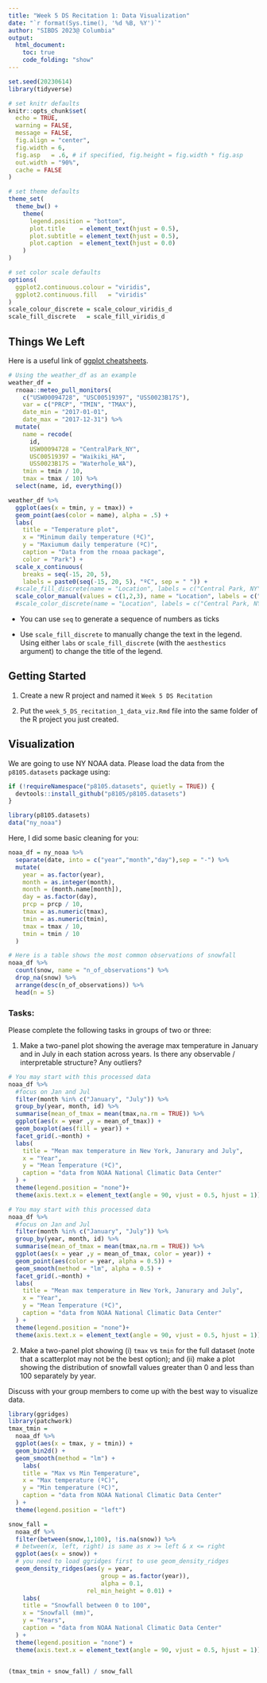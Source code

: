 ```yaml
---
title: "Week 5 DS Recitation 1: Data Visualization"
date: "`r format(Sys.time(), '%d %B, %Y')`"
author: "SIBDS 2023@ Columbia" 
output: 
  html_document:
    toc: true
    code_folding: "show"
---
```


```r
set.seed(20230614)
library(tidyverse)

# set knitr defaults
knitr::opts_chunk$set(
  echo = TRUE,
  warning = FALSE,
  message = FALSE,
  fig.align = "center",
  fig.width = 6,
  fig.asp   = .6, # if specified, fig.height = fig.width * fig.asp
  out.width = "90%",
  cache = FALSE
)

# set theme defaults
theme_set(
  theme_bw() +
    theme(
      legend.position = "bottom",
      plot.title    = element_text(hjust = 0.5),
      plot.subtitle = element_text(hjust = 0.5),
      plot.caption  = element_text(hjust = 0.0)
    )
)

# set color scale defaults
options(
  ggplot2.continuous.colour = "viridis",
  ggplot2.continuous.fill   = "viridis"
)
scale_colour_discrete = scale_colour_viridis_d
scale_fill_discrete   = scale_fill_viridis_d
```

## Things We Left

Here is a useful link of [ggplot cheatsheets](https://github.com/rstudio/cheatsheets/blob/main/data-visualization.pdf).

```r
# Using the weather_df as an example
weather_df = 
  rnoaa::meteo_pull_monitors(
    c("USW00094728", "USC00519397", "USS0023B17S"),
    var = c("PRCP", "TMIN", "TMAX"), 
    date_min = "2017-01-01",
    date_max = "2017-12-31") %>%
  mutate(
    name = recode(
      id, 
      USW00094728 = "CentralPark_NY", 
      USC00519397 = "Waikiki_HA",
      USS0023B17S = "Waterhole_WA"),
    tmin = tmin / 10,
    tmax = tmax / 10) %>%
  select(name, id, everything())
```
```r
weather_df %>% 
  ggplot(aes(x = tmin, y = tmax)) + 
  geom_point(aes(color = name), alpha = .5) + 
  labs(
    title = "Temperature plot",
    x = "Minimum daily temperature (ºC)",
    y = "Maxiumum daily temperature (ºC)",
    caption = "Data from the rnoaa package", 
    color = "Park") + 
  scale_x_continuous(
    breaks = seq(-15, 20, 5), 
    labels = paste0(seq(-15, 20, 5), "ºC", sep = " ")) +
  #scale_fill_discrete(name = "Location", labels = c("Central Park, NY", "Waikiki, HA", "Waterhole, WA"), aesthetics = "color") +
  scale_color_manual(values = c(1,2,3), name = "Location", labels = c("Central Park, NY", "Waikiki, HA", "Waterhole, WA")) 
  #scale_color_discrete(name = "Location", labels = c("Central Park, NY", "Waikiki, HA", "Waterhole, WA"))
```

- You can use `seq` to generate a sequence of numbers as ticks

- Use `scale_fill_discrete` to manually change the text in the legend. Using either `labs` or `scale_fill_discrete` (with the `aesthestics` argument) to change the title of the legend.


## Getting Started

  1. Create a new R project and named it `Week 5 DS Recitation`

  2. Put the `week_5_DS_recitation_1_data_viz.Rmd` file into the same folder of the R project you just created. 


## Visualization

We are going to use NY NOAA data. Please load the data from the `p8105.datasets` package using:

```r
if (!requireNamespace("p8105.datasets", quietly = TRUE)) {
  devtools::install_github("p8105/p8105.datasets")
}

library(p8105.datasets)
data("ny_noaa")
```

Here, I did some basic cleaning for you:

```r
noaa_df = ny_noaa %>% 
  separate(date, into = c("year","month","day"),sep = "-") %>% 
  mutate(
    year = as.factor(year),
    month = as.integer(month),
    month = (month.name[month]),
    day = as.factor(day),
    prcp = prcp / 10,
    tmax = as.numeric(tmax),
    tmin = as.numeric(tmin),
    tmax = tmax / 10,
    tmin = tmin / 10
  ) 

# Here is a table shows the most common observations of snowfall
noaa_df %>% 
  count(snow, name = "n_of_observations") %>% 
  drop_na(snow) %>% 
  arrange(desc(n_of_observations)) %>% 
  head(n = 5)
```
### Tasks:

Please complete the following tasks in groups of two or three:

  1. Make a two-panel plot showing the average max temperature in January and in July in each station across years. Is there any observable / interpretable structure? Any outliers?
  
```r
# You may start with this processed data
noaa_df %>%
  #focus on Jan and Jul
  filter(month %in% c("January", "July")) %>% 
  group_by(year, month, id) %>% 
  summarise(mean_of_tmax = mean(tmax,na.rm = TRUE)) %>% 
  ggplot(aes(x = year ,y = mean_of_tmax)) + 
  geom_boxplot(aes(fill = year)) +
  facet_grid(.~month) +
  labs(
    title = "Mean max temperature in New York, Janurary and July",
    x = "Year",
    y = "Mean Temperature (ºC)",
    caption = "data from NOAA National Climatic Data Center"
  ) +
  theme(legend.position = "none")+
  theme(axis.text.x = element_text(angle = 90, vjust = 0.5, hjust = 1))
```
  
```r
# You may start with this processed data
noaa_df %>%
  #focus on Jan and Jul
  filter(month %in% c("January", "July")) %>% 
  group_by(year, month, id) %>% 
  summarise(mean_of_tmax = mean(tmax,na.rm = TRUE)) %>% 
  ggplot(aes(x = year ,y = mean_of_tmax, color = year)) + 
  geom_point(aes(color = year, alpha = 0.5)) +
  geom_smooth(method = "lm", alpha = 0.5) +
  facet_grid(.~month) +
  labs(
    title = "Mean max temperature in New York, Janurary and July",
    x = "Year",
    y = "Mean Temperature (ºC)",
    caption = "data from NOAA National Climatic Data Center"
  ) +
  theme(legend.position = "none")+
  theme(axis.text.x = element_text(angle = 90, vjust = 0.5, hjust = 1))
```


  2. Make a two-panel plot showing (i) `tmax` vs `tmin` for the full dataset (note that a scatterplot may not be the best option); and (ii) make a plot showing the distribution of snowfall values greater than 0 and less than 100 separately by year.
  
Discuss with your group members to come up with the best way to visualize data.

```r
library(ggridges)
library(patchwork)
tmax_tmin =
  noaa_df %>%
  ggplot(aes(x = tmax, y = tmin)) +
  geom_bin2d() +
  geom_smooth(method = "lm") +
    labs(
    title = "Max vs Min Temperature",
    x = "Max temperature (ºC)",
    y = "Min temperature (ºC)",
    caption = "data from NOAA National Climatic Data Center"
  ) +
  theme(legend.position = "left")

snow_fall =
  noaa_df %>%
  filter(between(snow,1,100), !is.na(snow)) %>% 
  # between(x, left, right) is same as x >= left & x <= right
  ggplot(aes(x = snow)) +
  # you need to load ggridges first to use geom_density_ridges
  geom_density_ridges(aes(y = year,
                          group = as.factor(year)),
                          alpha = 0.1,
                      rel_min_height = 0.01) +
    labs(
    title = "Snowfall between 0 to 100",
    x = "Snowfall (mm)",
    y = "Years",
    caption = "data from NOAA National Climatic Data Center"
  ) +
  theme(legend.position = "none") +
  theme(axis.text.x = element_text(angle = 90, vjust = 0.5, hjust = 1)) 


(tmax_tmin + snow_fall) / snow_fall
```

